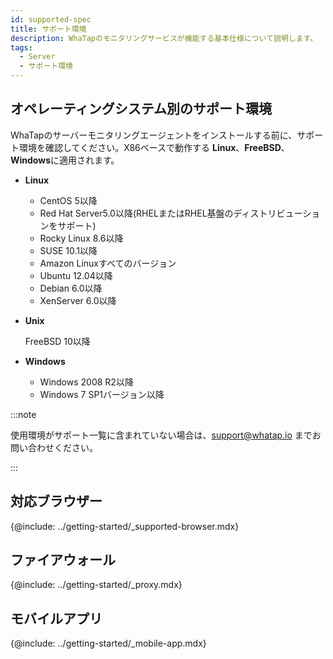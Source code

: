 ```yaml
---
id: supported-spec
title: サポート環境
description: WhaTapのモニタリングサービスが機能する基本仕様について説明します。
tags:
  - Server
  - サポート環境
---
```


## オペレーティングシステム別のサポート環境

WhaTapのサーバーモニタリングエージェントをインストールする前に、サポート環境を確認してください。X86ベースで動作する **Linux**、**FreeBSD**、**Windows**に適用されます。

- **Linux**

  - CentOS 5以降
  - Red Hat Server5.0以降(RHELまたはRHEL基盤のディストリビューションをサポート)
  - Rocky Linux 8.6以降
  - SUSE 10.1以降
  - Amazon Linuxすべてのバージョン 
  - Ubuntu 12.04以降
  - Debian 6.0以降
  - XenServer 6.0以降

- **Unix**

  FreeBSD 10以降

- **Windows**

  - Windows 2008 R2以降
  - Windows 7 SP1バージョン以降

:::note

使用環境がサポート一覧に含まれていない場合は、support@whatap.io までお問い合わせください。

:::

## 対応ブラウザー

{@include: ../getting-started/_supported-browser.mdx}

## ファイアウォール

{@include: ../getting-started/_proxy.mdx} 

## モバイルアプリ

{@include: ../getting-started/_mobile-app.mdx}  
